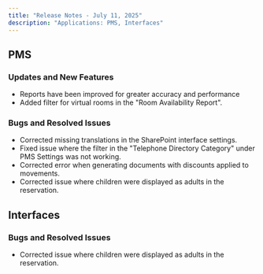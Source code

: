 ```yaml
---
title: "Release Notes - July 11, 2025"
description: "Applications: PMS, Interfaces"
---
```


## PMS

### <Icon icon="check" color="#02ad33" size={20} />  **Updates and New Features**

- Reports have been improved for greater accuracy and performance
- Added filter for virtual rooms in the "Room Availability Report".

### <Icon icon="bug" color="#ff0000" size={20} />  **Bugs and Resolved Issues**

- Corrected missing translations in the SharePoint interface settings.
- Fixed issue where the filter in the "Telephone Directory Category" under PMS Settings was not working.
- Corrected error when generating documents with discounts applied to movements.
- Corrected issue where children were displayed as adults in the reservation.

## Interfaces

### <Icon icon="bug" color="#ff0000" size={20} />  **Bugs and Resolved Issues**

- Corrected issue where children were displayed as adults in the reservation.